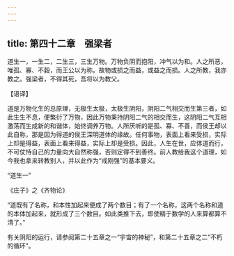 ```yaml
---
---
---
```

title: 第四十二章　强梁者
---




道生一，一生二，二生三，三生万物。万物负阴而抱阳，冲气以为和。人之所恶，唯孤、寡、不穀，而王公以为称。故物或损之而益，或益之而损。人之所教，我亦教之。强梁者，不得其死，吾将以为教父。

【语译】

道是万物化生的总原理，无极生太极，太极生阴阳，阴阳二气相交而生第三者，如此生生不息，便繁衍了万物，因此万物秉持阴阳二气的相交而生，这阴阳二气互相激荡而生成新的和谐体，始终调养万物。人所厌听的是孤、寡、不善，而侯王却以此自称，那是因为得道的侯王深明道体的缘故。任何事物，表面上看来受损，实际上却是得益，表面上看来得益，实际上却是受损。因此，人生在世，应体道而行，不可仗恃自己的力量向大自然称强，否则定得不到善终。前人教给我这个道理，如今我也拿来转教别人，并以此作为“戒刚强”的基本要义。

“道生一”

《庄子》之《齐物论》

“道既有了名称，和本性加起来便成了两个数目；有了一个名称，这两个名称和道的本体加起来，就形成了三个数目。如此类推下去，即使精于数学的人来算都算不清了。”

有关阴阳的运行，请参阅第二十五章之一“宇宙的神秘”，和第二十五章之二“不朽的循环”。